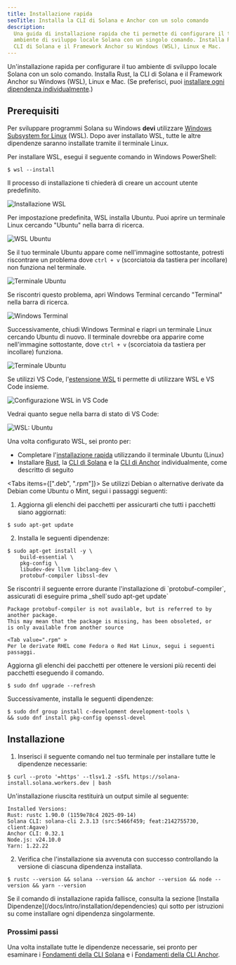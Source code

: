 ```yaml
---
title: Installazione rapida
seoTitle: Installa la CLI di Solana e Anchor con un solo comando
description:
  Una guida di installazione rapida che ti permette di configurare il tuo
  ambiente di sviluppo locale Solana con un singolo comando. Installa Rust, la
  CLI di Solana e il Framework Anchor su Windows (WSL), Linux e Mac.
---
```


Un'installazione rapida per configurare il tuo ambiente di sviluppo locale
Solana con un solo comando. Installa Rust, la CLI di Solana e il Framework
Anchor su Windows (WSL), Linux e Mac. (Se preferisci, puoi
[installare ogni dipendenza individualmente](/docs/intro/installation/dependencies).)

## Prerequisiti

<Accordions>
<Accordion title="Windows">

Per sviluppare programmi Solana su Windows **devi** utilizzare
[Windows Subsystem for Linux](https://learn.microsoft.com/en-us/windows/wsl/install)
(WSL). Dopo aver installato WSL, tutte le altre dipendenze saranno installate
tramite il terminale Linux.

Per installare WSL, esegui il seguente comando in Windows PowerShell:

```terminal
$ wsl --install
```

Il processo di installazione ti chiederà di creare un account utente
predefinito.

![Installazione WSL](/assets/docs/intro/installation/wsl-install.png)

Per impostazione predefinita, WSL installa Ubuntu. Puoi aprire un terminale
Linux cercando "Ubuntu" nella barra di ricerca.

![WSL Ubuntu](/assets/docs/intro/installation/wsl-ubuntu-search.png)

Se il tuo terminale Ubuntu appare come nell'immagine sottostante, potresti
riscontrare un problema dove `ctrl + v` (scorciatoia da tastiera per incollare)
non funziona nel terminale.

![Terminale Ubuntu](/assets/docs/intro/installation/wsl-ubuntu-terminal-1.png)

Se riscontri questo problema, apri Windows Terminal cercando "Terminal" nella
barra di ricerca.

![Windows Terminal](/assets/docs/intro/installation/wsl-windows-terminal.png)

Successivamente, chiudi Windows Terminal e riapri un terminale Linux cercando
Ubuntu di nuovo. Il terminale dovrebbe ora apparire come nell'immagine
sottostante, dove `ctrl + v` (scorciatoia da tastiera per incollare) funziona.

![Terminale Ubuntu](/assets/docs/intro/installation/wsl-ubuntu-terminal-2.png)

Se utilizzi VS Code,
l'[estensione WSL](https://code.visualstudio.com/docs/remote/wsl-tutorial) ti
permette di utilizzare WSL e VS Code insieme.

![Configurazione WSL in VS Code](/assets/docs/intro/installation/wsl-vscode.png)

Vedrai quanto segue nella barra di stato di VS Code:

![WSL: Ubuntu](/assets/docs/intro/installation/wsl-vscode-ubuntu.png)

Una volta configurato WSL, sei pronto per:

- Completare l'[installazione rapida](#installation) utilizzando il terminale
  Ubuntu (Linux)
- Installare [Rust](/docs/intro/installation/dependencies#install-rust), la
  [CLI di Solana](/docs/intro/installation/dependencies#install-solana-cli) e la
  [CLI di Anchor](/docs/intro/installation/dependencies#install-anchor-cli)
  individualmente, come descritto di seguito

</Accordion>
<Accordion title="Linux">

<Tabs items={[".deb", ".rpm"]}>
<Tab value=".deb" >
Se utilizzi Debian o alternative derivate da Debian come Ubuntu o Mint, segui i passaggi seguenti:

1. Aggiorna gli elenchi dei pacchetti per assicurarti che tutti i pacchetti
   siano aggiornati:

```terminal
$ sudo apt-get update
```

2. Installa le seguenti dipendenze:

```terminal
$ sudo apt-get install -y \
    build-essential \
    pkg-config \
    libudev-dev llvm libclang-dev \
    protobuf-compiler libssl-dev
```

<Callout>
Se riscontri il seguente errore durante l'installazione di `protobuf-compiler`, assicurati
di eseguire prima _shell`sudo apt-get update`

```
Package protobuf-compiler is not available, but is referred to by another package.
This may mean that the package is missing, has been obsoleted, or
is only available from another source
```

</Callout>

  </Tab>

    <Tab value=".rpm" >
    Per le derivate RHEL come Fedora o Red Hat Linux, segui i seguenti passaggi.

Aggiorna gli elenchi dei pacchetti per ottenere le versioni più recenti dei
pacchetti eseguendo il comando.

```terminal
$ sudo dnf upgrade --refresh
```

Successivamente, installa le seguenti dipendenze:

```terminal
$ sudo dnf group install c-development development-tools \
&& sudo dnf install pkg-config openssl-devel
```

  </Tab>
</Tabs>

</Accordion>
</Accordions>

## Installazione

1. Inserisci il seguente comando nel tuo terminale per installare tutte le
   dipendenze necessarie:

```terminal
$ curl --proto '=https' --tlsv1.2 -sSfL https://solana-install.solana.workers.dev | bash
```

Un'installazione riuscita restituirà un output simile al seguente:

```
Installed Versions:
Rust: rustc 1.90.0 (1159e78c4 2025-09-14)
Solana CLI: solana-cli 2.3.13 (src:5466f459; feat:2142755730, client:Agave)
Anchor CLI: 0.32.1
Node.js: v24.10.0
Yarn: 1.22.22
```

2. Verifica che l'installazione sia avvenuta con successo controllando la
   versione di ciascuna dipendenza installata.

```terminal
$ rustc --version && solana --version && anchor --version && node --version && yarn --version
```

<Callout>
  Se il comando di installazione rapida fallisce, consulta la sezione [Installa
  Dipendenze](/docs/intro/installation/dependencies) qui sotto per istruzioni su
  come installare ogni dipendenza singolarmente.
</Callout>

### Prossimi passi

Una volta installate tutte le dipendenze necessarie, sei pronto per esaminare i
[Fondamenti della CLI Solana](/docs/intro/installation/solana-cli-basics) e i
[Fondamenti della CLI Anchor](/docs/intro/installation/anchor-cli-basics).
